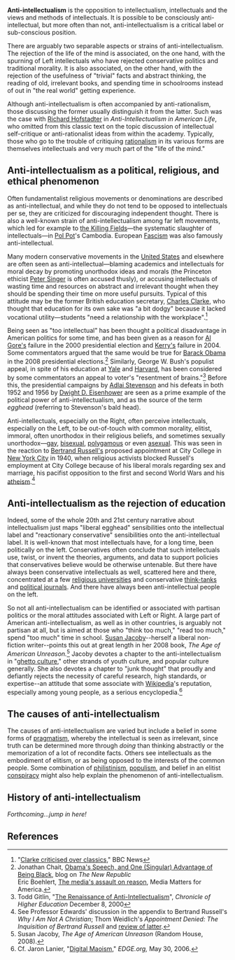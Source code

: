 {{subpages}}

'''Anti-intellectualism''' is the opposition to intellectualism, intellectuals and the views and methods of intellectuals. It is possible to be consciously anti-intellectual, but more often than not, anti-intellectualism is a critical label or sub-conscious position.

There are arguably two separable aspects or strains of anti-intellectualism.  The rejection of the life of the mind is associated, on the one hand, with the spurning of Left intellectuals who have rejected conservative politics and traditional morality.  It is also associated, on the other hand, with the rejection of the usefulness of "trivial" facts and abstract thinking, the reading of old, irrelevant books, and spending time in schoolrooms instead of out in "the real world" getting experience.

Although anti-intellectualism is often accompanied by anti-rationalism, those discussing the former usually distinguish it from the latter. Such was the case with [[Richard Hofstadter]] in ''Anti-Intellectualism in American Life'', who omitted from this classic text on the topic discussion of intellectual self-critique or anti-rationalist ideas from within the academy.  Typically, those who go to the trouble of critiquing [[rationalism]] in its various forms are themselves intellectuals and very much part of the "life of the mind."

== Anti-intellectualism as a political, religious, and ethical phenomenon ==

Often fundamentalist religious movements or denominations are described as anti-intellectual, and while they do not tend to be opposed to intellectuals per se, they are criticized for discouraging independent thought. There is also a well-known strain of anti-intellectualism among far left movements, which led for example to [[the Killing Fields]]&mdash;the systematic slaughter of intellectuals&mdash;in [[Pol Pot]]'s Cambodia.  European [[Fascism]] was also famously anti-intellectual.

Many modern conservative movements in the [[United States]] and elsewhere are often seen as anti-intellectual&mdash;blaming academics and intellectuals for moral decay by promoting unorthodox ideas and morals (the Princeton ethicist [[Peter Singer]] is often accused thusly), or accusing intellectuals of wasting time and resources on abstract and irrelevant thought when they should be spending their time on more useful pursuits. Typical of this attitude may be the former British education secretary, [[Charles Clarke]], who thought that education for its own sake was "a bit dodgy" because it lacked vocational utility&mdash;students "need a relationship with the workplace".<ref>"[http://news.bbc.co.uk/1/hi/education/2712833.stm Clarke criticised over classics]," BBC News</ref>

Being seen as "too intellectual" has been thought a political disadvantage in American politics for some time, and has been given as a reason for [[Al Gore|Al Gore's]] failure in the 2000 presidential election and [[John Kerry|Kerry's]] failure in 2004. Some commentators argued that the same would be true for [[Barack Obama]] in the 2008 presidential elections.<ref>Jonathan Chait, [http://blogs.tnr.com/tnr/blogs/the_plank/archive/2008/03/18/obama-s-speech-and-one-singular-advantage-of-being-black.aspx Obama's Speech, and One (Singular) Advantage of Being Black], blog on ''The New Republic''<br />Eric Boehlert, [http://mediamatters.org/columns/200706120005 The media's assault on reason], Media Matters for America.</ref> Similarly, George W. Bush's populist appeal, in spite of his education at [[Yale University|Yale]] and [[Harvard Business School|Harvard]], has been considered by some commentators an appeal to voter's "resentment of brains."<ref>Todd Gitlin, "[http://chronicle.com/free/v47/i15/15b00701.htm The Renaissance of Anti-Intellectualism]", ''Chronicle of Higher Education'' December 8, 2000</ref> Before this, the presidential campaigns by [[Adlai Stevenson]] and his defeats in both 1952 and 1956 by [[Dwight D. Eisenhower]] are seen as a prime example of the political power of anti-intellectualism, and as the source of the term ''egghead'' (referring to Stevenson's bald head).

Anti-intellectuals, especially on the Right, often perceive intellectuals, especially on the Left, to be out-of-touch with common morality, elitist, immoral, often unorthodox in their religious beliefs, and sometimes sexually unorthodox&mdash;[[homosexuality|gay]], [[bisexuality|bisexual]], [[polygamy|polygamous]] or even [[asexuality|asexual]]. This was seen in the reaction to [[Bertrand Russell|Bertrand Russell's]] proposed appointment at City College in [[New York City]] in 1940, when religious activists blocked Russell's employment at City College because of his liberal morals regarding sex and marriage, his pacifist opposition to the first and second World Wars and his [[atheism]].<ref>See Professor Edwards' discussion in the appendix to Bertrand Russell's ''Why I Am Not A Christian''; Thom Weidlich's ''Appointment Denied: The Inquisition of Bertrand Russell'' and [http://atheism.about.com/library/weekly/aa050300a.htm review of latter].</ref>

== Anti-intellectualism as the rejection of education ==

Indeed, some of the whole 20th and 21st century narrative about intellectualism just maps "liberal egghead" sensibilities onto the intellectual label and "reactionary conservative" sensibilities onto the anti-intellectual label. It is well-known that most intellectuals have, for a long time, been politically on the left. Conservatives often conclude that such intellectuals use, twist, or invent the theories, arguments, and data to support policies that conservatives believe would be otherwise untenable.  But there have always been conservative intellectuals as well, scattered here and there, concentrated at a few [[religious university|religious universities]] and conservative [[think-tank]]s and [[political journal]]s.  And there have always been anti-intellectual people on the left.

So not all anti-intellectualism can be identified or associated with partisan politics or the moral attitudes associated with Left or Right.  A large part of American anti-intellectualism, as well as in other countries, is arguably not partisan at all, but is aimed at those who "think too much," "read too much," spend "too much" time in school.  [[Susan Jacoby]]--herself a liberal non-fiction writer--points this out at great length in her 2008 book, ''The Age of American Unreason.''<ref>Susan Jacoby, ''The Age of American Unreason'' (Random House, 2008).</ref>  Jacoby devotes a chapter to the anti-intellectualism in "[[ghetto culture]]," other strands of youth culture, and popular culture generally.  She also devotes a chapter to "junk thought" that proudly and defiantly rejects the necessity of careful research, high standards, or expertise--an attitude that some associate with [[Wikipedia]]'s reputation, especially among young people, as a serious encyclopedia.<ref>Cf. Jaron Lanier, "[http://www.edge.org/3rd_culture/lanier06/lanier06_index.html Digital Maoism]," ''EDGE.org,'' May 30, 2006.</ref>

== The causes of anti-intellectualism ==

The causes of anti-intellectualism are varied but include a belief in some forms of [[pragmatism]], whereby the intellectual is seen as irrelevant, since truth can be determined more through ''doing'' than thinking abstractly or the memorization of a lot of recondite facts. Others see intellectuals as the embodiment of elitism, or as being opposed to the interests of the common people. Some combination of [[philistinism]], [[populism]], and belief in an elitist [[conspiracy theory|conspiracy]] might also help explain the phenomenon of anti-intellectualism.

== History of anti-intellectualism ==

''Forthcoming...jump in here!''

== References ==
<references />